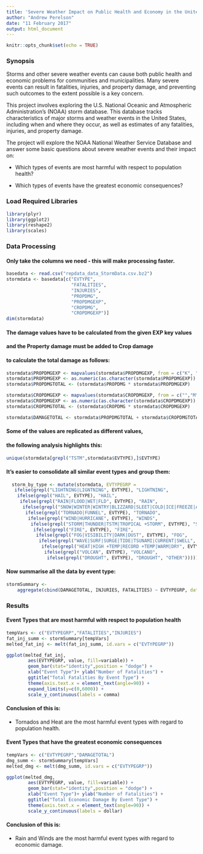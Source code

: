 ```yaml
---
title: 'Severe Weather Impact on Public Health and Economy in the United States'
author: "Andrew Perelson"
date: "11 February 2017"
output: html_document
---
```


```r
knitr::opts_chunk$set(echo = TRUE)
```

### Synopsis

Storms and other severe weather events can cause both public health and economic problems for communities and municipalities. Many severe events can result in fatalities, injuries, and property damage, and preventing such outcomes to the extent possible is a key concern.

This project involves exploring the U.S. National Oceanic and Atmospheric Administration's (NOAA) storm database. This database tracks characteristics of major storms and weather events in the United States, including when and where they occur, as well as estimates of any fatalities, injuries, and property damage.

The project will explore the NOAA National Weather Service Database and answer some basic questions about severe weather events and their impact on: 

* Which types of events are most harmful with respect to population health?

* Which types of events have the greatest economic consequences?

### Load Required Libraries

```r
library(plyr)
library(ggplot2)
library(reshape2)
library(scales)
```

### Data Processing
#### Only take the columns we need - this will make processing faster.
```r
basedata <- read.csv("repdata_data_StormData.csv.bz2")
stormdata <- basedata[c("EVTYPE", 
                        "FATALITIES", 
                        "INJURIES", 
                        "PROPDMG", 
                        "PROPDMGEXP", 
                        "CROPDMG", 
                        "CROPDMGEXP")]
dim(stormdata)
```

#### The damage values have to be calculated from the given EXP key values 
#### and the Property damage must be added to Crop damage 
#### to calculate the total damage as follows:
```r
stormdata$PROPDMGEXP <- mapvalues(stormdata$PROPDMGEXP, from = c("K", "M","", "B", "m", "+", "0", "5", "6", "?", "4", "2", "3", "h", "7", "H", "-", "1", "8"), to = c(10^3, 10^6, 1, 10^9, 10^6, 0,1,10^5, 10^6, 0, 10^4, 10^2, 10^3, 10^2, 10^7, 10^2, 0, 10, 10^8))
stormdata$PROPDMGEXP <- as.numeric(as.character(stormdata$PROPDMGEXP))
stormdata$PROPDMGTOTAL <- (stormdata$PROPDMG * stormdata$PROPDMGEXP)

stormdata$CROPDMGEXP <- mapvalues(stormdata$CROPDMGEXP, from = c("","M", "K", "m", "B", "?", "0", "k","2"), to = c(1, 10^6, 10^3, 10^6, 10^9, 0, 1, 10^3, 10^2))
stormdata$CROPDMGEXP <- as.numeric(as.character(stormdata$CROPDMGEXP))
stormdata$CROPDMGTOTAL <- (stormdata$CROPDMG * stormdata$CROPDMGEXP)

stormdata$DAMAGETOTAL <- stormdata$PROPDMGTOTAL + stormdata$CROPDMGTOTAL
```

#### Some of the values are replicated as different values, 
#### the following analysis highlights this:
```r
unique(stormdata[grepl("TSTM",stormdata$EVTYPE),]$EVTYPE)
```

#### It's easier to consolidate all similar event types and group them:
```r
  storm_by_type <- mutate(stormdata, EVTYPEGRP = 
   ifelse(grepl("LIGHTNING|LIGNTNING", EVTYPE), "LIGHTNING",
    ifelse(grepl("HAIL", EVTYPE), "HAIL",
     ifelse(grepl("RAIN|FLOOD|WET|FLD", EVTYPE), "RAIN",
      ifelse(grepl("SNOW|WINTER|WINTRY|BLIZZARD|SLEET|COLD|ICE|FREEZE|AVALANCHE|ICY", EVTYPE), "WINTER",
       ifelse(grepl("TORNADO|FUNNEL", EVTYPE), "TORNADO",
        ifelse(grepl("WIND|HURRICANE", EVTYPE), "WINDS",
         ifelse(grepl("STORM|THUNDER|TSTM|TROPICAL +STORM", EVTYPE), "STORM",
          ifelse(grepl("FIRE", EVTYPE), "FIRE",
           ifelse(grepl("FOG|VISIBILITY|DARK|DUST", EVTYPE), "FOG",
            ifelse(grepl("WAVE|SURF|SURGE|TIDE|TSUNAMI|CURRENT|SWELL", EVTYPE), "WAVE",
             ifelse(grepl("HEAT|HIGH +TEMP|RECORD +TEMP|WARM|DRY", EVTYPE), "HEAT",
              ifelse(grepl("VOLCAN", EVTYPE), "VOLCANO",
               ifelse(grepl("DROUGHT", EVTYPE), "DROUGHT", "OTHER"))))))))))))))
```

#### Now summarise all the data by event type:
```r
stormSummary <- 
    aggregate(cbind(DAMAGETOTAL, INJURIES, FATALITIES) ~ EVTYPEGRP, data = storm_by_type, sum)
```

### Results
#### Event Types that are most harmful with respect to population health

```r
tempVars <- c("EVTYPEGRP","FATALITIES","INJURIES")
fat_inj_summ <- stormSummary[tempVars]
melted_fat_inj <- melt(fat_inj_summ, id.vars = c("EVTYPEGRP"))

ggplot(melted_fat_inj, 
        aes(EVTYPEGRP, value, fill=variable)) + 
        geom_bar(stat="identity",position = "dodge") +
        xlab("Event Type")+ ylab("Number of Fatalities") +
        ggtitle("Total Fatalities By Event Type") +
        theme(axis.text.x = element_text(angle=90)) +
        expand_limits(y=c(0,6000)) +
        scale_y_continuous(labels = comma)
```

#### Conclusion of this is:
* Tornados and Heat are the most harmful event types with regard to population health.


#### Event Types that have the greatest economic consequences

```r
tempVars <- c("EVTYPEGRP","DAMAGETOTAL")
dmg_summ <- stormSummary[tempVars]
melted_dmg <- melt(dmg_summ, id.vars = c("EVTYPEGRP"))

ggplot(melted_dmg, 
        aes(EVTYPEGRP, value, fill=variable)) + 
        geom_bar(stat="identity",position = "dodge") +
        xlab("Event Type")+ ylab("Number of Fatalities") +
        ggtitle("Total Economic Damage By Event Type") +
        theme(axis.text.x = element_text(angle=90)) +
        scale_y_continuous(labels = dollar)
```

#### Conclusion of this is:
* Rain and Winds are the most harmful event types with regard to economic damage.
